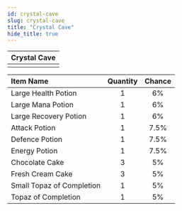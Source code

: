 ```yaml
---
id: crystal-cave
slug: crystal-cave
title: "Crystal Cave"
hide_title: true
---
```



| Crystal Cave |
| :------------: |
| <MapIcon iconId="141"/> |

|Item Name|Quantity|Chance|
|:--|:-:|:-:|
| <ItemIcon iconId="1004" height="32" /> Large Health Potion|1|6%|
| <ItemIcon iconId="1007" height="32" /> Large Mana Potion|1|6%|
| <ItemIcon iconId="1010" height="32" /> Large Recovery Potion|1|6%|
| <ItemIcon iconId="1246" height="32" /> Attack Potion|1|7.5%|
| <ItemIcon iconId="1247" height="32" /> Defence Potion|1|7.5%|
| <ItemIcon iconId="1248" height="32" /> Energy Potion|1|7.5%|
| <ItemIcon iconId="1534" height="32" /> Chocolate Cake|3|5%|
| <ItemIcon iconId="2286" height="32" /> Fresh Cream Cake|3|5%|
| <ItemIcon iconId="2604" height="32" /> Small Topaz of Completion|1|5%|
| <ItemIcon iconId="2600" height="32" /> Topaz of Completion|1|5%|

